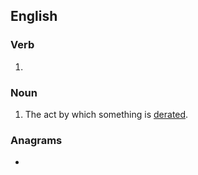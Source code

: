 ==English==

===Verb===
{{head|en|verb form}}

# {{present participle of|en|derate|nocat=1}}

===Noun===
{{en-noun}}

# The act by which something is [[derate]]d.

===Anagrams===
* {{anagrams|en|a=adeginrt|atreding|e-trading|gradient|red giant|redating|treading}}